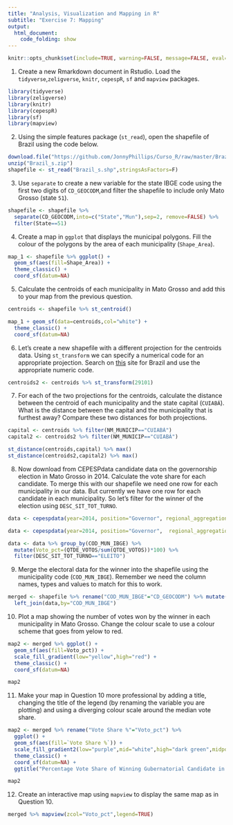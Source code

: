 ```yaml
---
title: "Analysis, Visualization and Mapping in R"
subtitle: "Exercise 7: Mapping"
output: 
  html_document:
    code_folding: show
---
```


```r
knitr::opts_chunk$set(include=TRUE, warning=FALSE, message=FALSE, eval=FALSE, echo=FALSE)
```

1. Create a new Rmarkdown document in Rstudio. Load the `tidyverse`,`zeligverse`, `knitr`, `cepespR`, `sf` and `mapview` packages.
```r
library(tidyverse)
library(zeligverse)
library(knitr)
library(cepespR)
library(sf)
library(mapview)
```

2. Using the simple features package (`st_read`), open the shapefile of Brazil using the code below.

```r
download.file("https://github.com/JonnyPhillips/Curso_R/raw/master/Brazil_s.zip",destfile="Brazil_s.zip")
unzip("Brazil_s.zip")
shapefile <- st_read("Brazil_s.shp",stringsAsFactors=F)
```

3. Use `separate` to create a new variable for the state IBGE code using the first two digits of `CD_GEOCODM`,and filter the shapefile to include only Mato Grosso (state `51`). 

```r
shapefile <- shapefile %>% 
  separate(CD_GEOCODM,into=c("State","Mun"),sep=2, remove=FALSE) %>% 
  filter(State==51)
```

4. Create a map in `ggplot` that displays the municipal polygons. Fill the colour of the polygons by the area of each municipality (`Shape_Area`).

```r
map_1 <- shapefile %>% ggplot() +
  geom_sf(aes(fill=Shape_Area)) + 
  theme_classic() +
  coord_sf(datum=NA)
```

5. Calculate the centroids of each municipality in Mato Grosso and add this to your map from the previous question. 

```r
centroids <- shapefile %>% st_centroid()

map_1 + geom_sf(data=centroids,col="white") + 
  theme_classic() +
  coord_sf(datum=NA)
```

6. Let's create a new shapefile with a different projection for the centroids data. Using `st_transform` we can specify a numerical code for an appropriate projection. Search on [this](http://spatialreference.org/ref/epsg/) site for Brazil and use the appropriate numeric code.

```r
centroids2 <- centroids %>% st_transform(29101)
```

7. For each of the two projections for the centroids, calculate the distance between the centroid of each municipality and the state capital (`CUIABÁ`). What is the distance between the capital and the municipality that is furthest away? Compare these two distances for both projections.

```r
capital <- centroids %>% filter(NM_MUNICIP=="CUIABÁ")
capital2 <- centroids2 %>% filter(NM_MUNICIP=="CUIABÁ")

st_distance(centroids,capital) %>% max()
st_distance(centroids2,capital2) %>% max()
```

8. Now download from CEPESPdata candidate data on the governorship election in Mato Grosso in 2014. Calculate the vote share for each candidate. To merge this with our shapefile we need one row for each municipality in our data. But currently we have one row for each candidate in each municipality. So let's filter for the winner of the election using `DESC_SIT_TOT_TURNO`. 

```r
data <- cepespdata(year=2014, position="Governor", regional_aggregation="Municipality",political_aggregation="Candidate",state="MT")
```

```r
data <- cepespdata(year=2014, position="Governor",  regional_aggregation="Municipality", political_aggregation="Candidate", state="MT") 

data <- data %>% group_by(COD_MUN_IBGE) %>%
  mutate(Voto_pct=(QTDE_VOTOS/sum(QTDE_VOTOS))*100) %>% 
  filter(DESC_SIT_TOT_TURNO=="ELEITO")
```

9. Merge the electoral data for the winner into the shapefile using the municipality code (`COD_MUN_IBGE`). Remember we need the column names, types and values to match for this to work.

```r
merged <- shapefile %>% rename("COD_MUN_IBGE"="CD_GEOCODM") %>% mutate(COD_MUN_IBGE=as.numeric(COD_MUN_IBGE)) %>%
  left_join(data,by="COD_MUN_IBGE")
```

10. Plot a map showing the number of votes won by the winner in each municipality in Mato Grosso. Change the colour scale to use a colour scheme that goes from yelow to red.

```r
map2 <- merged %>% ggplot() +
  geom_sf(aes(fill=Voto_pct)) +
  scale_fill_gradient(low="yellow",high="red") +
  theme_classic() +
  coord_sf(datum=NA)

map2
```

11. Make your map in Question 10 more professional by adding a title, changing the title of the legend (by renaming the variable you are plotting) and using a diverging colour scale around the median vote share.

```r
map2 <- merged %>% rename("Vote Share %"="Voto_pct") %>%
  ggplot() +
  geom_sf(aes(fill=`Vote Share %`)) +
  scale_fill_gradient2(low="purple",mid="white",high="dark green",midpoint=median(merged$Voto_pct,na.rm=T)) +
  theme_classic() +
  coord_sf(datum=NA) +
  ggtitle("Percentage Vote Share of Winning Gubernatorial Candidate in Mato Grosso in 2014")

map2
```

12. Create an interactive map using `mapview` to display the same map as in Question 10.

```r
merged %>% mapview(zcol="Voto_pct",legend=TRUE)
```

